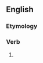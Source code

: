 ==English==

===Etymology===
{{suffix|en|refuse|eth}}

===Verb===
{{head|en|verb form}}

# {{en-archaic third-person singular of|refuse}}